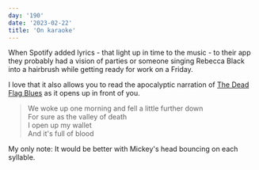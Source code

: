 ```yaml
---
day: '190'
date: '2023-02-22'
title: 'On karaoke'
---
```


When Spotify added lyrics - that light up in time to the music - to their app they probably had a vision of parties or someone singing Rebecca Black into a hairbrush while getting ready for work on a Friday.

I love that it also allows you to read the apocalyptic narration of [The Dead Flag Blues](https://genius.com/Godspeed-you-black-emperor-the-dead-flag-blues-lyrics) as it opens up in front of you.

> We woke up one morning and fell a little further down<br/>For sure as the valley of death<br/>I open up my wallet<br/>And it's full of blood

My only note: It would be better with Mickey's head bouncing on each syllable.

